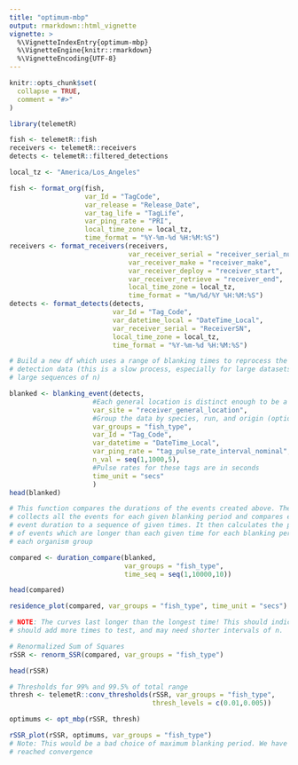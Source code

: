 ```yaml
---
title: "optimum-mbp"
output: rmarkdown::html_vignette
vignette: >
  %\VignetteIndexEntry{optimum-mbp}
  %\VignetteEngine{knitr::rmarkdown}
  %\VignetteEncoding{UTF-8}
---
```


```r
knitr::opts_chunk$set(
  collapse = TRUE,
  comment = "#>"
)
```

```r
library(telemetR)
```

```r
fish <- telemetR::fish
receivers <- telemetR::receivers
detects <- telemetR::filtered_detections
```

```r
local_tz <- "America/Los_Angeles"

fish <- format_org(fish, 
                   var_Id = "TagCode", 
                   var_release = "Release_Date",
                   var_tag_life = "TagLife",
                   var_ping_rate = "PRI",
                   local_time_zone = local_tz,
                   time_format = "%Y-%m-%d %H:%M:%S")
receivers <- format_receivers(receivers,
                              var_receiver_serial = "receiver_serial_number",
                              var_receiver_make = "receiver_make",
                              var_receiver_deploy = "receiver_start",
                              var_receiver_retrieve = "receiver_end",
                              local_time_zone = local_tz,
                              time_format = "%m/%d/%Y %H:%M:%S")
detects <- format_detects(detects,
                          var_Id = "Tag_Code",
                          var_datetime_local = "DateTime_Local",
                          var_receiver_serial = "ReceiverSN",
                          local_time_zone = local_tz,
                          time_format = "%Y-%m-%d %H:%M:%S")
```


```r
# Build a new df which uses a range of blanking times to reprocess the original
# detection data (this is a slow process, especially for large datasets or
# large sequences of n)

blanked <- blanking_event(detects,
                     #Each general location is distinct enough to be a site
                     var_site = "receiver_general_location",
                     #Group the data by species, run, and origin (optional)
                     var_groups = "fish_type",
                     var_Id = "Tag_Code",
                     var_datetime = "DateTime_Local",
                     var_ping_rate = "tag_pulse_rate_interval_nominal",
                     n_val = seq(1,1000,5),
                     #Pulse rates for these tags are in seconds
                     time_unit = "secs"
                     )
head(blanked)
```

```r

# This function compares the durations of the events created above. The function
# collects all the events for each given blanking period and compares each
# event duration to a sequence of given times. It then calculates the proportion
# of events which are longer than each given time for each blanking period for
# each organism group

compared <- duration_compare(blanked, 
                             var_groups = "fish_type", 
                             time_seq = seq(1,10000,10))

head(compared)
```


```r
residence_plot(compared, var_groups = "fish_type", time_unit = "secs")

```
```r
# NOTE: The curves last longer than the longest time! This should indicate we
# should add more times to test, and may need shorter intervals of n.
```

```r

# Renormalized Sum of Squares
rSSR <- renorm_SSR(compared, var_groups = "fish_type")

head(rSSR)

```

```r

# Thresholds for 99% and 99.5% of total range
thresh <- telemetR::conv_thresholds(rSSR, var_groups = "fish_type", 
                                    thresh_levels = c(0.01,0.005))

```

```r
optimums <- opt_mbp(rSSR, thresh)

rSSR_plot(rSSR, optimums, var_groups = "fish_type")
# Note: This would be a bad choice of maximum blanking period. We have not yet 
# reached convergence
```
